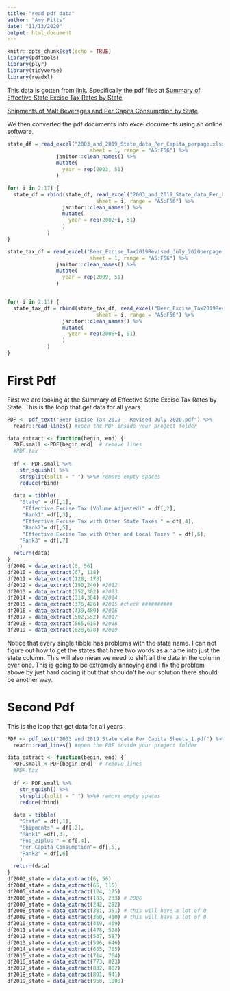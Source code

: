 ```yaml
---
title: "read pdf data"
author: "Amy Pitts"
date: "11/13/2020"
output: html_document
---
```


```r
knitr::opts_chunk$set(echo = TRUE)
library(pdftools)
library(plyr)
library(tidyverse)
library(readxl)

```

This data is gotten from [link](https://www.nbwa.org/resources/state-data). Specifically the pdf files at 
[Summary of Effective State Excise Tax Rates by State](https://www.nbwa.org/sites/default/files/Beer%20Excise%20Tax%202019%20-%20Revised%20July%202020.pdf)

[Shipments of Malt Beverages and Per Capita Consumption by State](https://www.nbwa.org/sites/default/files/2003%20and%202019%20State%20data%20Per%20Capita%20Sheets_1.pdf)


We then converted the pdf documents into excel documents using an online software. 
```r
state_df = read_excel("2003_and_2019_State_data_Per_Capita_perpage.xlsx",
                           sheet = 1, range = "A5:F56") %>%
                janitor::clean_names() %>%
                mutate(
                  year = rep(2003, 51)
                )

for( i in 2:17) {
  state_df = rbind(state_df, read_excel("2003_and_2019_State_data_Per_Capita_perpage.xlsx",
                             sheet = i, range = "A5:F56") %>%
                  janitor::clean_names() %>%
                  mutate(
                    year = rep(2002+i, 51)
                  )
             ) 
}

```


```r
state_tax_df = read_excel("Beer_Excise_Tax2019Revised_July_2020perpage.xlsx",
                           sheet = 1, range = "A5:F56") %>%
                janitor::clean_names() %>%
                mutate(
                  year = rep(2009, 51)
                )


for( i in 2:11) {
  state_tax_df = rbind(state_tax_df, read_excel("Beer_Excise_Tax2019Revised_July_2020perpage.xlsx",
                             sheet = i, range = "A5:F56") %>%
                  janitor::clean_names() %>%
                  mutate(
                    year = rep(2008+i, 51)
                  )
             ) 
}

```






# First Pdf
First we are looking at the Summary of Effective State Excise Tax Rates by State. This is the loop that get data for all years 
```r

PDF <- pdf_text("Beer Excise Tax 2019 - Revised July 2020.pdf") %>%
  readr::read_lines() #open the PDF inside your project folder

data_extract <- function(begin, end) {
  PDF.small <-PDF[begin:end]  # remove lines
  #PDF.tax
  
  df <- PDF.small %>%
    str_squish() %>%
    strsplit(split = " ") %>%# remove empty spaces
    reduce(rbind) 
  
  data = tibble( 
    "State" = df[,1], 
     "Effective Excise Tax (Volume Adjusted)" = df[,2],
     "Rank1" =df[,3], 
     "Effective Excise Tax with Other State Taxes " = df[,4], 
     "Rank2"= df[,5], 
     "Effective Excise Tax with Other and Local Taxes " = df[,6],
    "Rank3" = df[,7]
    )
  return(data)
}
df2009 = data_extract(6, 56)
df2010 = data_extract(67, 118)
df2011 = data_extract(128, 178)
df2012 = data_extract(190,240) #2012
df2013 = data_extract(252,302) #2013
df2014 = data_extract(314,364) #2014
df2015 = data_extract(376,426) #2015 #check ##########
df2016 = data_extract(439,489) #2016
df2017 = data_extract(502,552) #2017
df2018 = data_extract(565,615) #2018
df2019 = data_extract(628,678) #2019
```
Notice that every single tibble has problems with the state name. I can not figure out how to get the states that have two words as a name into just the state column. This will also mean we need to shift all the data in the column over one. This is going to be extremely annoying and I fix the problem above by just hard coding it but that shouldn't be our solution there should be another way.


# Second Pdf
This is the loop that get data for all years 
```r
PDF <- pdf_text("2003 and 2019 State data Per Capita Sheets_1.pdf") %>%
  readr::read_lines() #open the PDF inside your project folder

data_extract <- function(begin, end) {
  PDF.small <-PDF[begin:end]  # remove lines
  #PDF.tax
  
  df <- PDF.small %>%
    str_squish() %>%
    strsplit(split = " ") %>%# remove empty spaces
    reduce(rbind) 
  
  data = tibble( 
    "State" = df[,1], 
    "Shipments" = df[,2],
    "Rank1" =df[,3], 
    "Pop_21plus " = df[,4], 
    "Per_Capita_Consumption"= df[,5], 
    "Rank2" = df[,6]
    )
  return(data)
}
df2003_state = data_extract(6, 56)
df2004_state = data_extract(65, 115)
df2005_state = data_extract(124, 175)
df2006_state = data_extract(183, 233) # 2006
df2007_state = data_extract(242, 292) 
df2008_state = data_extract(301, 351) # this will have a lot of 0
df2009_state = data_extract(360, 410) # this will have a lot of 0 
df2010_state = data_extract(419, 469) 
df2011_state = data_extract(478, 528) 
df2012_state = data_extract(537, 587) 
df2013_state = data_extract(596, 646) 
df2014_state = data_extract(655, 705) 
df2015_state = data_extract(714, 764) 
df2016_state = data_extract(773, 823) 
df2017_state = data_extract(832, 882) 
df2018_state = data_extract(891, 941) 
df2019_state = data_extract(950, 1000) 
```



